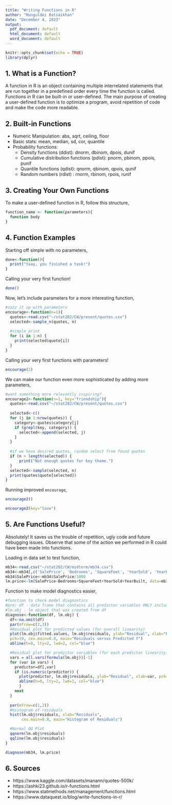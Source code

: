 ```yaml
---
title: "Writing Functions in R"
author: "Munguldei Batsaikhan"
date: "December 4, 2023"
output:
  pdf_document: default
  html_document: default
  word_document: default
---
```


```r
knitr::opts_chunk$set(echo = TRUE)
library(dplyr)
```

## 1. What is a Function?

A function in R is an object containing multiple interrelated statements that are run together in a predefined order every time the function is called. Functions in R can be built-in or user-defined. The main purpose of creating a user-defined function is to optimize a program, avoid repetition of code and make the code more readable.

## 2. Built-in Functions

* Numeric Manipulation: abs, sqrt, ceiling, floor
* Basic stats: mean, median, sd, cor, quantile
* Probability functions:
  * Density functions (ddist): dnorm, dbinom, dpois, dunif
  * Cumulative distribution functions (pdist): pnorm, pbinom, ppois, punif
  * Quantile functions (qdist): qnorm, qbinom, qpois, qunif
  * Random numbers (rdist) : rnorm, rbinom, rpois, runif

## 3. Creating Your Own Functions

To make a user-defined function in R, follow this structure,

```r
function_name <- function(parameters){
  function body 
}
```


## 4. Function Examples

Starting off simple with no parameters,
```r
done<-function(){
  print("Yaay, you finished a task!")
}
```
 
Calling your very first function!
```r
done()
```


Now, let's include parameters for a more interesting function,
```r
#zazz it up with parameters
encourage<-function(n=1){
  quotes<-read.csv("~/stat202/CW/present/quotes.csv")
  selected<-sample_n(quotes, n)
  
  #simple print
  for (i in 1:n) {
    print(selected$quote[i])
  }
}
```

Calling your very first functions with parameters!
```r
encourage(2)
```

We can make our function even more sophisticated by adding more parameters,
```r
#want something more relevantly inspiring?
encourage2<-function(n=1, key="friendship"){
  quotes<-read.csv("~/stat202/CW/present/quotes.csv")
  
  selected<-c()
  for (j in 1:nrow(quotes)) {
    category<-quotes$category[j]
    if (grepl(key, category)) {
      selected<-append(selected, j)
    }
  }
  
  #if we have desired quotes, random select from found quotes
  if (n > length(selected)) {
      print("Not enough quotes for key theme.")
  }
  selected<-sample(selected, n)
  print(quotes$quote[selected])
}
```

Running improved `encourage`,
```r
encourage2()
```

```r
encourage2(key="love")
```


## 5. Are Functions Useful?

Absolutely! It saves us the trouble of repetition, ugly code and future debugging issues. Observe that some of the action we performed in R could have been made into functions.

Loading in data set to test function,
```r
mb34<-read.csv("~/stat202/CW/midterm/mb34.csv")
mb34<-mb34[,c('SalePrice', 'Bedrooms', 'SquareFeet', 'YearSold', 'YearBuilt')]
mb34$SalePrice<-mb34$SalePrice/1000
lm.price<-lm(SalePrice~Bedrooms+SquareFeet+YearSold+YearBuilt, data=mb34)

```

Function to make model diagnostics easier,
```r
#function to check model diagnostics
#pre: df - data frame that contains all predictor variables ONLY included in the lm.obj,
#lm.obj - lm object that was created from df
diagnose<-function(df, lm.obj) {
  df<-na.omit(df)
  par(mfrow=c(2,3))
  #Residual plot for predicted values (for overall linearity)
  plot(lm.obj$fitted.values, lm.obj$residuals, ylab="Residual", xlab="Predicted",
  pch=19, cex.main=0.8, main="Residuals versus Predicted Y")
  abline(h=0, lty=2, lwd=2, col="blue")

  #Residual plot for predictor variables (for each predictor linearity)
  vars = all.vars(formula(lm.obj))[-1]
  for (var in vars) {
    predictor=df[,var]
    if (is.numeric(predictor)) {
      plot(predictor, lm.obj$residuals, ylab="Residual", xlab=var, pch=19, cex.main=0.8, main=paste("Residuals versus", var)) 
      abline(h=0, lty=2, lwd=2, col="blue")
      }
    next
  }
  
  par(mfrow=c(1,2))
  #Histogram of residuals
  hist(lm.obj$residuals, xlab="Residuals", 
       cex.main=0.8, main="Histogram of Residuals")

  #Normal QQ Plot
  qqnorm(lm.obj$residuals)
  qqline(lm.obj$residuals)
}
```

```r
diagnose(mb34, lm.price)
```

## 6. Sources
* https://www.kaggle.com/datasets/manann/quotes-500k/
* https://ashki23.github.io/r-functions.html
* https://www.statmethods.net/management/functions.html
* https://www.dataquest.io/blog/write-functions-in-r/
